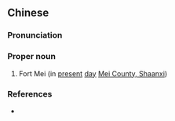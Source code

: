 {{also|郿坞}}
==Chinese==
{{zh-forms|s=郿坞}}

===Pronunciation===
{{zh-pron
|m=Méi Wù
|cat=pn
}}

===Proper noun===
{{zh-proper noun}}

# {{lb|zh|archaic}} Fort Mei (in [[present]] [[day]] [[w:Mei County, Shaanxi|Mei County, Shaanxi]])

===References===
* {{cite-book
|last=Luo
|first=Guanzhong
|authorlink=w:Luo Guanzhong
|coauthors=
|year=
|title=Annotated [[s:Romance of the Three Kingdoms/Chapter 8#3|Romance of the Three Kingdoms/Chapter 8]], page 103, note 4
|language=Mandarin
|publisher=
|location=
|isbn=957911305X
}}